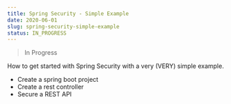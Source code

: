 ```yaml
---
title: Spring Security - Simple Example
date: 2020-06-01
slug: spring-security-simple-example
status: IN_PROGRESS
---
```


> In Progress

How to get started with Spring Security with a very (VERY) simple example.

- Create a spring boot project
- Create a rest controller
- Secure a REST API

